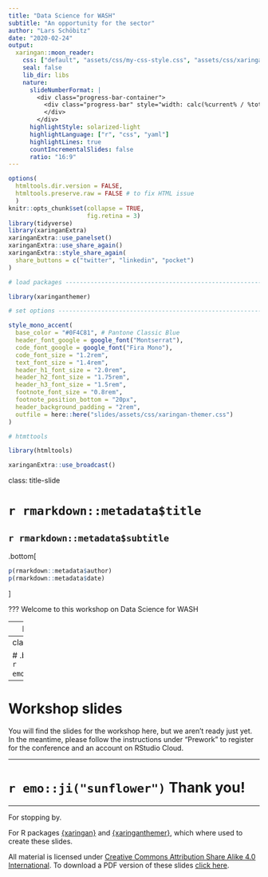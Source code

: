 ```yaml
---
title: "Data Science for WASH"
subtitle: "An opportunity for the sector"
author: "Lars Schöbitz"
date: "2020-02-24"
output:
  xaringan::moon_reader:
    css: ["default", "assets/css/my-css-style.css", "assets/css/xaringan-themer.css"]
    seal: false 
    lib_dir: libs
    nature:
      slideNumberFormat: |
        <div class="progress-bar-container">
          <div class="progress-bar" style="width: calc(%current% / %total% * 100%);">
          </div>
        </div>
      highlightStyle: solarized-light
      highlightLanguage: ["r", "css", "yaml"]
      highlightLines: true
      countIncrementalSlides: false
      ratio: "16:9"
---
```


```r
options(
  htmltools.dir.version = FALSE,   
  htmltools.preserve.raw = FALSE # to fix HTML issue
  )
knitr::opts_chunk$set(collapse = TRUE,
                      fig.retina = 3)
library(tidyverse)
library(xaringanExtra)
xaringanExtra::use_panelset()
xaringanExtra::use_share_again()
xaringanExtra::style_share_again(
  share_buttons = c("twitter", "linkedin", "pocket")
)

# load packages -----------------------------------------------------------

library(xaringanthemer)

# set options -------------------------------------------------------------

style_mono_accent(
  base_color = "#0F4C81", # Pantone Classic Blue
  header_font_google = google_font("Montserrat"),
  code_font_google = google_font("Fira Mono"), 
  code_font_size = "1.2rem",
  text_font_size = "1.4rem", 
  header_h1_font_size = "2.0rem",
  header_h2_font_size = "1.75rem",
  header_h3_font_size = "1.5rem",
  footnote_font_size = "0.8rem",
  footnote_position_bottom = "20px",
  header_background_padding = "2rem",
  outfile = here::here("slides/assets/css/xaringan-themer.css")
)

# htmttools

library(htmltools)

```

```r
xaringanExtra::use_broadcast()
```

class: title-slide

# `r rmarkdown::metadata$title`

## `r rmarkdown::metadata$subtitle`

.bottom[

```r
p(rmarkdown::metadata$author)
p(rmarkdown::metadata$date)
```
]

???
Welcome to this workshop on Data Science for WASH

---
layout: true


---
class: middle

# .big[Welcome! `r emo::ji("wave")`]

---
# Workshop slides

You will find the slides for the workshop here, but we aren't ready just yet. In the meantime, please follow the instructions under "Prework" to register for the conference and an account on RStudio Cloud.

---
# `r emo::ji("sunflower")` Thank you!
***

For stopping by.

For R packages [{xaringan}](https://github.com/yihui/xaringan) and [{xaringanthemer}](https://github.com/gadenbuie/xaringanthemer), which where used to create these slides.

All material is licensed under [Creative Commons Attribution Share Alike 4.0 International](https://creativecommons.org/licenses/by-sa/4.0/). To download a PDF version of these slides [click here]().